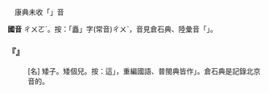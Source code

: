 
=={{ruby|矗|ㄔㄨㄛˊ}}==

　康典未收「{{ruby|矗|ㄔㄨㄛˊ}}」音

'''國音''' <rt>ㄔㄨㄛˊ</rt>。按：「矗」字(常音)<rt>ㄔㄨˋ</rt>{{ruby|。|ㄔㄨㄛˊ}}，音見倉石典、陸彙音「{{ruby|矗|ㄘㄨㄛˊ}}」。

    

==='''『{{ruby|矗|ㄔㄨㄛˊ}}{{ruby|個|·ㄍㄜ}}{{ruby|兒|ㄦ}}』'''===
: [名] 矮子。矮個兒。按：這{{ruby|「|ㄔㄨㄛˊ}}」，重編國語、普閩典皆作{{ruby|「|ㄘㄨㄛˊ}}」。倉石典是記錄北京音的。
    
